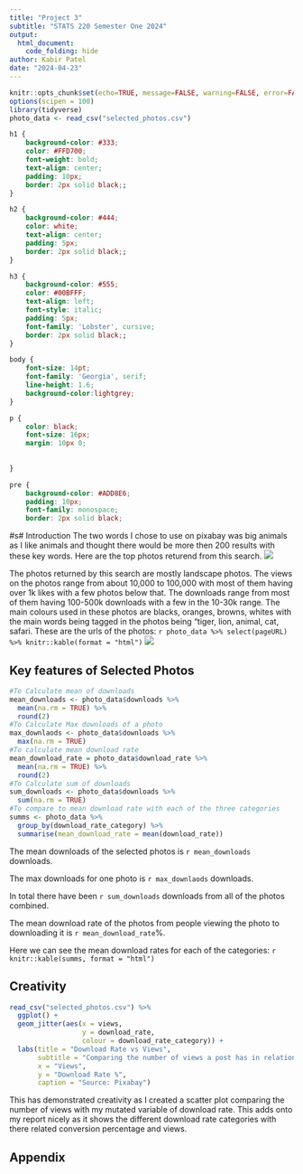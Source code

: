 ```yaml
---
title: "Project 3"
subtitle: "STATS 220 Semester One 2024"
output:
  html_document:
    code_folding: hide
author: Kabir Patel
date: "2024-04-23"
---
```


```r
knitr::opts_chunk$set(echo=TRUE, message=FALSE, warning=FALSE, error=FALSE)
options(scipen = 100)
library(tidyverse)
photo_data <- read_csv("selected_photos.csv")
```

```css
h1 {
    background-color: #333;
    color: #FFD700;
    font-weight: bold;
    text-align: center;
    padding: 10px;
    border: 2px solid black;;
}

h2 {
    background-color: #444;
    color: white;
    text-align: center;
    padding: 5px;
    border: 2px solid black;;
}

h3 {
    background-color: #555;
    color: #00BFFF;
    text-align: left;
    font-style: italic;
    padding: 5px;
    font-family: 'Lobster', cursive;
    border: 2px solid black;;
}

body {
    font-size: 14pt;
    font-family: 'Georgia', serif;
    line-height: 1.6;
    background-color:lightgrey;
}

p {
    color: black;
    font-size: 16px;
    margin: 10px 0;
    
    
}

pre {
    background-color: #ADD8E6;
    padding: 10px;
    font-family: monospace;
    border: 2px solid black;


```

#s# Introduction
The two words I chose to use on pixabay was big animals as I like animals and thought there would be more then 200 results with these key words. Here are the top photos returend from this search.
![](top_photos.png)

The photos returned by this search are mostly landscape photos. The views on the photos range from about 10,000 to 100,000 with most of them having over 1k likes with a few photos below that. The downloads range from most of them having 100-500k downloads with a few in the 10-30k range. The main colours used in these photos are blacks, oranges, browns, whites with the main words being tagged in the photos being “tiger, lion, animal, cat, safari. 
These are the urls of the photos: 
`r photo_data %>% select(pageURL) %>% knitr::kable(format = "html")`
![](my_photos.gif)


## Key features of Selected Photos

```r
#To Calculate mean of downloads
mean_downloads <- photo_data$downloads %>% 
  mean(na.rm = TRUE) %>%
  round(2)
#To Calculate Max downloads of a photo
max_downlaods <- photo_data$downloads %>%
  max(na.rm = TRUE) 
#To calculate mean download rate
mean_download_rate = photo_data$download_rate %>%
  mean(na.rm = TRUE) %>%
  round(2)
#To Calculate sum of downloads
sum_downloads <- photo_data$downloads %>%
  sum(na.rm = TRUE)
#To compare to mean download rate with each of the three categories
summs <- photo_data %>%
  group_by(download_rate_category) %>%
  summarise(mean_download_rate = mean(download_rate))

```
The mean downloads of the selected photos is `r mean_downloads` downloads.

The max downloads for one photo is `r max_downlaods` downloads. 

In total there have been `r sum_downloads` downloads from all of the photos combined.

The mean download rate of the photos from people viewing the photo to downloading it is `r mean_download_rate`%.

Here we can see the mean download rates for each of the categories:  `r knitr::kable(summs, format = "html")`


## Creativity
```r
read_csv("selected_photos.csv") %>%
  ggplot() +
  geom_jitter(aes(x = views,
                  y = download_rate,
                  colour = download_rate_category)) + 
  labs(title = "Download Rate vs Views",
       subtitle = "Comparing the number of views a post has in relation to its downlaod conversion",
       x = "Views",
       y = "Download Rate %",
       caption = "Source: Pixabay")
```

This has demonstrated creativity as I created a scatter plot comparing the number of views with my mutated variable of download rate. This adds onto my report nicely as it shows the different download rate categories with there related conversion percentage and views. 



## Appendix
```r

```
